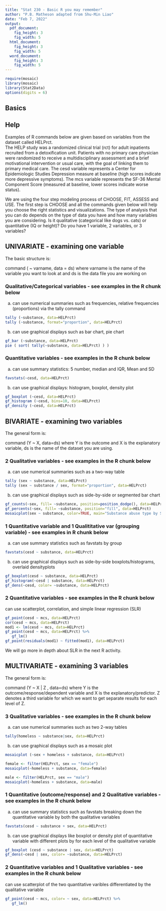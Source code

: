 ```yaml
---
title: "Stat 230 - Basic R you may remember"
author: "P.B. Matheson adapted from Shu-Min Liao"
date: "Feb 7, 2022"
output:
  pdf_document:
    fig_height: 3
    fig_width: 5
  html_document:
    fig_height: 3
    fig_width: 5
  word_document:
    fig_height: 3
    fig_width: 5
---
```


```r
require(mosaic)
library(mosaic)
library(Stat2Data)
options(digits = 6)
```


## Basics
\begin{enumerate}
\item We will always use the mosaic package - begin with require(mosaic)
\item Sometimes we will use mosaic data sets - use require(mosaicData)
\item We will use the ggformula commands to create graphics
\item You should spell check your work (see the Edit pulldown menu and click Check Spelling)
\item Sometimes we will load some of the data sets from our book (Stat2Data) - A link will be provided.
\end{enumerate}

## Help
\begin{enumerate}
\item Watch the "Getting Started" videos from Nick Horton (in numerical order) at //nhorton.people.amherst.edu/rstudio/
\item If you aren't sure how to use a particular command type ? and the command in the console to learn more, for example - ?tally
\item See the resources in Moodle under "All Things R"
\end{enumerate}

Examples of R commands below are given based on variables from the dataset called HELPrct.  
The HELP study was a randomized clinical trial (rct) for adult inpatients recruited from a detoxification unit. Patients with no primary care physician were randomized to receive a multidisciplinary assessment and a brief motivational intervention or usual care, with the goal of linking them to primary medical care.
The cesd variable represents a Center for Epidemiologic Studies Depression measure at baseline (high scores indicate more depressive symptoms).
The mcs variable represents the SF-36 Mental Component Score (measured at baseline, lower scores indicate worse status).

We are using the four step modeling process of CHOOSE, FIT, ASSESS and USE.  The first step is CHOOSE and all the commands given below will help you choose the right statistics and visualizations. The type of analysis that you can do depends on the type of data you have and how many variables you are considering.
Is it qualitative (categorical like dogs vs. cats) or quantitative (IQ or height)?
Do you have 1 variable, 2 variables, or 3 variables?

\newpage
## UNIVARIATE - examining one variable

The basic structure is:

 command ( ~ varname, data = ds)
 where varname is the name of the variable you want to look at and ds is the data file you are working on
 
### Qualitative/Categorical variables - see examples in the R chunk below
a) can use numerical summaries such as frequencies, relative frequencies (proportions) via the tally command

```r
tally (~substance, data=HELPrct)
tally (~substance, format="proportion", data=HELPrct)
```
  
b) can use graphical displays such as bar chart, pie chart
 
```r
gf_bar (~substance, data=HELPrct)
pie ( sort( tally(~substance, data=HELPrct) ) )
```


### Quantitative variables - see examples in the R chunk below
a) can use summary statistics: 5 number, median and IQR, Mean and SD
```r
favstats(~cesd, data=HELPrct)
```

b) can use graphical displays: histogram, boxplot, density plot
```r
gf_boxplot (~cesd, data=HELPrct)
gf_histogram (~cesd, bins=10, data=HELPrct)
gf_density (~cesd, data=HELPrct)
```

\newpage
## BIVARIATE - examining two variables

The general form is:
 
 command (Y ~ X, data=ds) where Y is the outcome and X is the explanatory variable, ds is the name of the dataset you are using.
 

### 2 Qualitative variables - see examples in the R chunk below
a) can use numerical summaries such as a two-way table 
```r
tally (sex ~ substance, data=HELPrct)
tally (sex ~ substance / sex, format="proportion", data=HELPrct)
```

b) can use graphical displays such as side-by-side or segmented bar chart
```r
gf_counts(~sex, fill= ~substance, position=position_dodge(), data=HELPrct)
gf_percents(~sex, fill= ~substance, position="fill", data=HELPrct)
mosaicplot(sex ~ substance, color=TRUE, main="Substance abuse type by Sex", data=HELPrct)
```


### 1 Quantitative variable and 1 Qualititative var (grouping variable) - see examples in R chunk below
a) can use summary statistics such as favstats by group
```r
favstats(cesd ~ substance, data=HELPrct)
```
 
b) can use graphical displays such as side-by-side boxplots/histograms, overlaid densityplots
```r
gf_boxplot(cesd ~ substance, data=HELPrct)
gf_histogram(~cesd | substance, data=HELPrct)
gf_dens(~cesd, color= ~substance, data=HELPrct)
```
 
### 2 Quantitative variables - see examples in the R chunk below
 can use scatterplot, correlation, and simple linear regression (SLR)
```r
gf_point(cesd ~ mcs, data=HELPrct)
cor(cesd ~ mcs, data=HELPrct)
mod1 <- lm(cesd ~ mcs, data=HELPrct)
gf_point(cesd ~ mcs, data=HELPrct) %>%
   gf_lm()
gf_point(residuals(mod1) ~ fitted(mod1), data=HELPrct)
```
 
We will go more in depth about SLR in the next R activity.

\newpage
## MULTIVARIATE - examining 3 variables

The general form is:

 command (Y ~ X | Z , data=ds) where Y is the outcome/response/dependent variable and X is the explanatory/predictor. 
 Z denotes a third variable for which we want to get separate results for each level of Z.

### 3 Qualitative variables - see examples in the R chunk below
a) can use numerical summaries such as two 2-way tables
```r
tally(homeless ~ substance|sex, data=HELPrct)
```

b) can use graphical displays such as a mosaic plot
```r
mosaicplot (~sex + homeless + substance, data=HELPrct)

female <- filter(HELPrct, sex == "female")
mosaicplot(~homeless + substance, data=female)

male <- filter(HELPrct, sex == "male")
mosaicplot(~homeless + substance, data=male)

```
 
### 1 Quantitative (outcome/response) and 2 Qualitative variables - see examples in the R chunk below
a) can use summary statistics such as favstats breaking down the quantitative variable by both the qualitative variables
```r
favstats(cesd ~ substance + sex, data=HELPrct)
```

b) can use graphical displays like boxplot or density plot of quantitative variable with different plots by for each level of the qualitative variable
```r
gf_boxplot (cesd ~ substance | sex, data=HELPrct)
gf_dens(~cesd | sex, color= ~substance, data=HELPrct)
```

### 2 Quantitative variables and 1 Qualitative variables - see examples in the R chunk below
can use scatterplot of the two quantitative varibles differentiated by the qualitative variable
```r
gf_point(cesd ~ mcs, color= ~ sex, data=HELPrct) %>%
   gf_lm()
```

